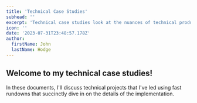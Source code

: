 ```yaml
---
title: 'Technical Case Studies'
subhead: ''
excerpt: 'Technical case studies look at the nuances of technical product management initiatives I’ve led.'
icon: ''
date: '2023-07-31T23:48:57.178Z'
author:
  firstName: John
  lastName: Hodge
---
```



## Welcome to my technical case studies!

In these documents, I'll discuss technical projects that I've led using fast rundowns that succinctly dive in on the details of the implementation.

<GlobalCallout
  message='
This website is pretty new and new content is being added regularly, please check back for more case studies! 
'
  type='alert'
/>
